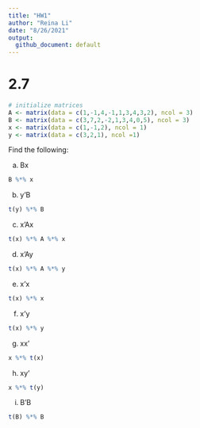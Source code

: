 ```yaml
---
title: "HW1"
author: "Reina Li"
date: "8/26/2021"
output:
  github_document: default
---
```


# 2.7

```r
# initialize matrices
A <- matrix(data = c(1,-1,4,-1,1,3,4,3,2), ncol = 3)
B <- matrix(data = c(3,7,2,-2,1,3,4,0,5), ncol = 3)
x <- matrix(data = c(1,-1,2), ncol = 1)
y <- matrix(data = c(3,2,1), ncol =1)
```

Find the following:

(a) Bx

```r
B %*% x
```

(b) y'B

```r
t(y) %*% B
```

(c) x'Ax

```r
t(x) %*% A %*% x
```

(d) x'Ay

```r
t(x) %*% A %*% y
```

(e) x'x

```r
t(x) %*% x
```

(f) x'y

```r
t(x) %*% y
```

(g) xx'

```r
x %*% t(x)
```

(h) xy'

```r
x %*% t(y)
```

(i) B'B

```r
t(B) %*% B
```